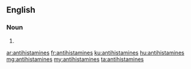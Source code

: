 ==English==

===Noun===
{{head|en|plural}}

# {{plural of|antihistamine|lang=en}}

[[ar:antihistamines]]
[[fr:antihistamines]]
[[ku:antihistamines]]
[[hu:antihistamines]]
[[mg:antihistamines]]
[[my:antihistamines]]
[[ta:antihistamines]]